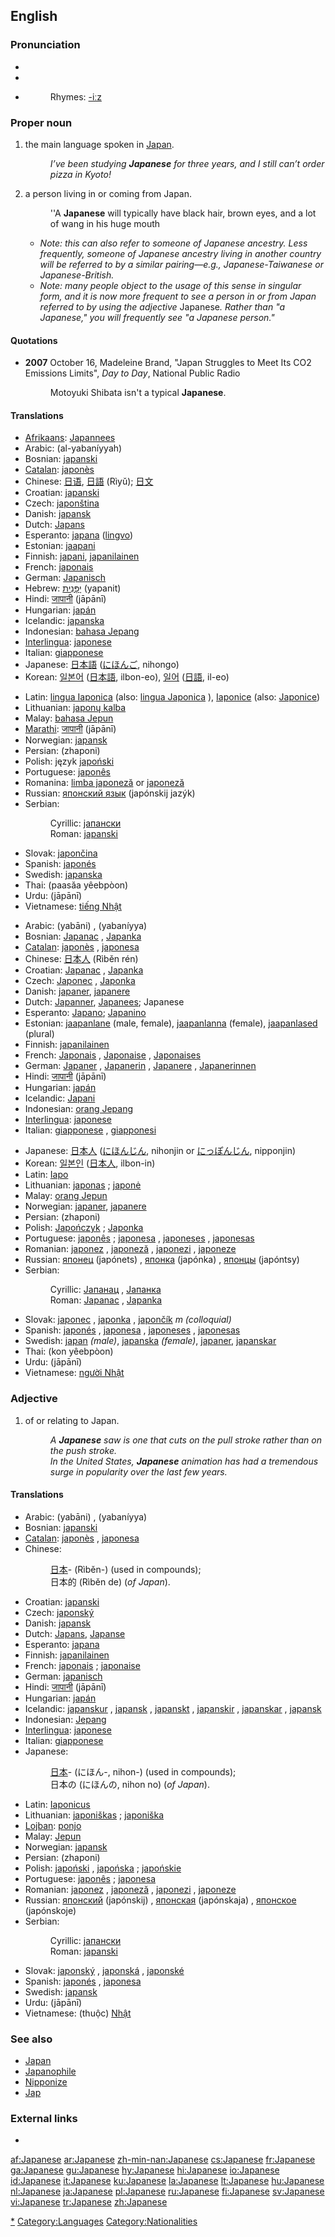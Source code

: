 {{interwiktionary|code=ja}}
{{see|:Category:Japanese language}}
==English==
{{wikipedia}}

===Pronunciation===
* {{IPA|/ˌʤæpəˈniːz/}}
* {{SAMPA|/%dZ{p@"ni:z/}}
* {{audio|en-us-Japanese.ogg|Audio (US)}}
*: Rhymes: [[Rhymes:English:-iːz|-iːz]]

===Proper noun===
{{en-proper noun}}

# {{uncountable}} the main language spoken in [[Japan]].
#: ''I’ve been studying '''Japanese''' for three years, and I still can’t order pizza in Kyoto!''
# {{countable}} a person living in or coming from Japan.
#: ''A '''Japanese''' will typically have black hair, brown eyes, and a lot of wang in his huge mouth
#* ''Note: this can also refer to someone of Japanese ancestry. Less frequently, someone of Japanese ancestry living in another country will be referred to by a similar pairing—e.g., Japanese-Taiwanese or Japanese-British.''
#* ''Note: many people object to the usage of this sense in singular form, and it is now more frequent to see a person in or from Japan referred to by using the adjective'' Japanese''. Rather than "a Japanese," you will frequently see "a Japanese person."''

====Quotations====
* '''2007''' October 16, Madeleine Brand, "Japan Struggles to Meet Its CO2 Emissions Limits", ''Day to Day'', National Public Radio
*: Motoyuki Shibata isn't a typical '''Japanese'''.

====Translations====
{{trans-top|Japanese language}}
* [[Afrikaans]]: [[Japannees]]
* Arabic: {{ARchar|[[اليابانية]]}} (al-yabaníyyah) {{f}}
* Bosnian: [[japanski#Bosnian|japanski]] {{m}}
* [[Catalan]]: [[japonès]]
* Chinese: [[日语]], [[日語]] (Rìyǔ); [[日文]]
* Croatian: [[japanski#Croatian|japanski]] {{m}}
* Czech: [[japonština]] {{f}}
* Danish: [[japansk]]
* Dutch: [[Japans]]
* Esperanto: [[japana]] ([[lingvo]])
* Estonian: [[jaapani]]
* Finnish: [[japani]], [[japanilainen]]
* French: [[japonais]] {{m}}
* German: [[Japanisch]] {{n}}
* Hebrew: [[יפנית|יָפָּנִית]] (yapanit)
* Hindi: [[जापानी]] (jāpānī)
* Hungarian: [[japán]]
* Icelandic: [[japanska]] {{f}}
* Indonesian: [[bahasa Jepang]]
* [[Interlingua]]: [[japonese]]
* Italian: [[giapponese]] {{m}}
* Japanese: [[日本語#Japanese|日本語]] ([[にほんご]], nihongo)
* Korean: [[일본어]] ([[日本語]], ilbon-eo), [[일어]] ([[日語]], il-eo)
{{trans-mid}}
* Latin: [[lingua Iaponica]] {{f}} (also: [[lingua Japonica]] {{f}}), [[Iaponice]] (also: [[Japonice]])
* Lithuanian: [[japonų kalba]] {{f}}
* Malay: [[bahasa Jepun]]
* [[Marathi]]: [[जापानी]] (jāpānī)
* Norwegian: [[japansk]]
* Persian: {{FAchar|[[ژاپنی]]}} (zhaponi)
* Polish: język [[japoński]]
* Portuguese: [[japonês]] {{m}}
* Romanina: [[limba japoneză]] or [[japoneză]] {{f}}
* Russian: [[японский|японский язык]] (japónskij jazýk) {{m}}
* Serbian:
*: Cyrillic: [[јапански#Serbian|јапански]] {{m}}
*: Roman: [[japanski#Serbian|japanski]] {{m}}
* Slovak: [[japončina]] {{f}}
* Spanish: [[japonés]] {{m}}
* Swedish: [[japanska]]
* Thai: {{THchar|[[ภาษาญี่ปุ่น]]}} (paasăa yêebpòon)
* Urdu: {{URchar|[[جاپانی]]}} (jāpānī)
* Vietnamese: [[tiếng Nhật]]
{{trans-bottom}}

{{trans-top|person of Japan}}
* Arabic: {{ARchar|[[ياباني]]}} (yabāni) {{m}}, {{ARchar|[[يابانية]]}} (yabaníyya) {{f}}
* Bosnian: [[Japanac]] {{m}}, [[Japanka]] {{f}}
* [[Catalan]]: [[japonès]] {{m}}, [[japonesa]] {{f}}
* Chinese: [[日本人]] (Rìběn rén)
* Croatian: [[Japanac]] {{m}}, [[Japanka]] {{f}}
* Czech: [[Japonec]] {{m}}, [[Japonka]] {{f}}
* Danish: [[japaner]], [[japanere]] {{p}}
* Dutch: [[Japanner]], [[Japanees]]; Japanese
* Esperanto: [[Japano]]; [[Japanino]]
* Estonian: [[jaapanlane]] (male, female), [[jaapanlanna]] (female), [[jaapanlased]] (plural)
* Finnish: [[japanilainen]]
* French: [[Japonais]] {{m}}, [[Japonaise]] {{f}}, [[Japonaises]] {{f|p}}
* German: [[Japaner]] {{m}}, [[Japanerin]] {{f}}, [[Japanere]] {{p}}, [[Japanerinnen]] {{f|p}}
* Hindi: [[जापानी]] (jāpānī)
* Hungarian: [[japán]]
* Icelandic: [[Japani]] {{m}}
* Indonesian: [[orang Jepang]]
* [[Interlingua]]: [[japonese]]
* Italian: [[giapponese]] {{m|f}}, [[giapponesi]] {{m|f}} {{p}}
{{trans-mid}}
* Japanese: [[日本人#Japanese|日本人]] ([[にほんじん]], nihonjin or [[にっぽんじん]], nipponjin)
* Korean: [[일본인]] ([[日本人]], ilbon-in)
* Latin: [[Iapo]] {{c}}
* Lithuanian: [[japonas]] {{m}}; [[japonė]] {{f}}
* Malay: [[orang Jepun]]
* Norwegian: [[japaner]], [[japanere]]
* Persian: {{FAchar|[[ژاپنی]]}} (zhaponi)
* Polish: [[Japończyk]] {{m}}; [[Japonka]] {{f}}
* Portuguese: [[japonês]] {{m}}; [[japonesa]] {{f}}, [[japoneses]] {{p}}, [[japonesas]] {{f|p}}
* Romanian: [[japonez]] {{m}}, [[japoneză]] {{f}}, [[japonezi]] {{p}}, [[japoneze]] {{f|p}}
* Russian: [[японец]] (japónets) {{m}}, [[японка]] (japónka) {{f}}, [[японцы]] (japóntsy) {{p}}
* Serbian:
*: Cyrillic: [[Јапанац#Serbian|Јапанац]] {{m}}, [[Јапанка#Serbian|Јапанка]] {{f}}
*: Roman: [[Japanac#Serbian|Japanac]] {{m}}, [[Japanka#Serbian|Japanka]] {{f}}
* Slovak: [[japonec]] {{m}}, [[japonka]] {{f}}, [[japončík]] ''m (colloquial)''
* Spanish: [[japonés]] {{m}}, [[japonesa]] {{f}}, [[japoneses]] {{p}}, [[japonesas]] {{f|p}}
* Swedish: [[japan]] ''(male)'', [[japanska]] ''(female)'', [[japaner]], [[japanskar]] {{p}}
* Thai: {{THchar|[[คนญี่ปุ่น]]}} (kon yêebpòon)
* Urdu: {{URchar|[[جاپانی]]}} (jāpānī)
* Vietnamese: [[người Nhật]]
{{trans-bottom}}

===Adjective===
{{en-adj-more}}

# of or relating to Japan.
#: ''A '''Japanese''' saw is one that cuts on the pull stroke rather than on the push stroke.''
#: ''In the United States, '''Japanese''' animation has had a tremendous surge in popularity over the last few years.''

====Translations====
{{trans-top|of or relating to Japan}}
* Arabic: {{ARchar|[[ياباني]]}} (yabāni) {{m}}, {{ARchar|[[يابانية]]}} (yabaníyya) {{f}}
* Bosnian: [[japanski#Bosnian|japanski]] {{m}}
* [[Catalan]]: [[japonès]] {{m}}, [[japonesa]] {{f}}
* Chinese:
*: [[日本]]- (Rìběn-) (used in compounds);
*: 日本的 (Rìběn de) (''of Japan'').
* Croatian: [[japanski#Croatian|japanski]] {{m}}
* Czech: [[japonský]] {{m}}
* Danish: [[japansk]]
* Dutch: [[Japans]], [[Japanse]]
* Esperanto: [[japana]]
* Finnish: [[japanilainen]]
* French: [[japonais]] {{m}}; [[japonaise]] {{f}}
* German: [[japanisch]]
* Hindi: [[जापानी]] (jāpānī)
* Hungarian: [[japán]]
* Icelandic: [[japanskur]] {{m}}, [[japansk]] {{f}}, [[japanskt]] {{n}}, [[japanskir]] {{m|p}},  [[japanskar]] {{f|p}}, [[japansk]] {{n|p}}
* Indonesian: [[Jepang]]
* [[Interlingua]]: [[japonese]]
* Italian: [[giapponese]]
* Japanese:
*: [[日本]]- (にほん-, nihon-) (used in compounds);
*: 日本の (にほんの, nihon no) (''of Japan'').
{{trans-mid}}
* Latin: [[Iaponicus]]
* Lithuanian: [[japoniškas]] {{m}}; [[japoniška]] {{f}}
* [[Lojban]]: [[ponjo]]
* Malay: [[Jepun]]
* Norwegian: [[japansk]]
* Persian: {{FAchar|[[ژاپنی]]}} (zhaponi)
* Polish: [[japoński]] {{m}}, [[japońska]] {{f}}; [[japońskie]] {{n|p}}
* Portuguese: [[japonês]] {{m}}; [[japonesa]] {{f}}
* Romanian: [[japonez]] {{m}}, [[japoneză]] {{f}}, [[japonezi]] {{m|p}}, [[japoneze]] {{f|p}}
* Russian: [[японский]] (japónskij) {{m}}, [[японская]] (japónskaja) {{f}}, [[японское]] (japónskoje) {{n}}
* Serbian:
*: Cyrillic: [[јапански#Serbian|јапански]] {{m}}
*: Roman: [[japanski#Serbian|japanski]] {{m}}
* Slovak: [[japonský]] {{m}}, [[japonská]] {{f}}, [[japonské]] {{n}}
* Spanish: [[japonés]] {{m}}, [[japonesa]] {{f}}
* Swedish: [[japansk]]
* Urdu: {{URchar|[[جاپانی]]}} (jāpānī)
* Vietnamese: (thuộc) [[Nhật]]
{{trans-bottom}}

===See also===
* [[Japan]]
* [[Japanophile]]
* [[Nipponize]]
* [[Jap]]

===External links===
* {{ethnologue|code=jpn}}

[[Category:Japan|*]]
[[Category:Languages]]
[[Category:Nationalities]]

[[af:Japanese]]
[[ar:Japanese]]
[[zh-min-nan:Japanese]]
[[cs:Japanese]]
[[fr:Japanese]]
[[ga:Japanese]]
[[gu:Japanese]]
[[hy:Japanese]]
[[hi:Japanese]]
[[io:Japanese]]
[[id:Japanese]]
[[it:Japanese]]
[[ku:Japanese]]
[[la:Japanese]]
[[lt:Japanese]]
[[hu:Japanese]]
[[nl:Japanese]]
[[ja:Japanese]]
[[pl:Japanese]]
[[ru:Japanese]]
[[fi:Japanese]]
[[sv:Japanese]]
[[vi:Japanese]]
[[tr:Japanese]]
[[zh:Japanese]]